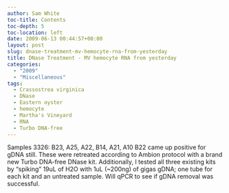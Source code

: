 ```yaml
---
author: Sam White
toc-title: Contents
toc-depth: 5
toc-location: left
date: 2009-06-13 00:44:57+00:00
layout: post
slug: dnase-treatment-mv-hemocyte-rna-from-yesterday
title: DNase Treatment - MV hemocyte RNA from yesterday
categories:
  - "2009"
  - "Miscellaneous"
tags:
  - Crassostrea virginica
  - DNase
  - Eastern oyster
  - hemocyte
  - Martha's Vineyard
  - RNA
  - Turbo DNA-free
---
```


Samples 3326: B23, A25, A22, B14, A21, A10 B22 came up positive for gDNA still. These were retreated according to Ambion protocol with a brand new Turbo DNA-free DNase kit. Additionally, I tested all three existing kits by "spiking" 19uL of H2O with 1uL (~200ng) of gigas gDNA; one tube for each kit and an untreated sample. Will qPCR to see if gDNA removal was successful.

